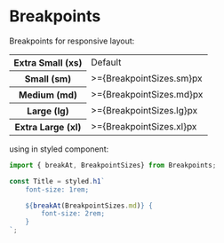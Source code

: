 
<Meta title="Styles/Breckpoints"/>

# Breakpoints

Breakpoints for responsive layout:

<table>
    <tr>
        <th>Extra Small (xs)</th>
        <td>Default</td>
    </tr>
    <tr>
        <th>Small (sm)</th>
        <td>>={BreakpointSizes.sm}px</td>
    </tr>
    <tr>
        <th>Medium (md)</th>
        <td>>={BreakpointSizes.md}px</td>
    </tr>
    <tr>
        <th>Large (lg)</th>
        <td>>={BreakpointSizes.lg}px</td>
    </tr>
    <tr>
        <th>Extra Large (xl)</th>
        <td>>={BreakpointSizes.xl}px</td>
    </tr>
</table>

using in styled component:

```js
import { breakAt, BreakpointSizes} from Breakpoints;

const Title = styled.h1`
    font-size: 1rem;

    ${breakAt(BreakpointSizes.md)} {
        font-size: 2rem;
    }
`;
```
